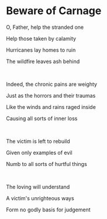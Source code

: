 # Beware of Carnage

O, Father, help the stranded one

Help those taken by calamity

Hurricanes lay homes to ruin

The wildfire leaves ash behind

<br />

Indeed, the chronic pains are weighty

Just as the horrors and their traumas

Like the winds and rains raged inside

Causing all sorts of inner loss

<br />

The victim is left to rebuild

Given only examples of evil

Numb to all sorts of hurtful things

<br />

The loving will understand

A victim's unrighteous ways

Form no godly basis for judgement
